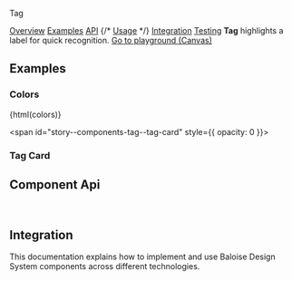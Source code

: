 
<bal-doc-banner id="story--components-tag--basic">Tag</bal-doc-banner>

<bal-doc-tabs>
  <a href="#story--components-tag--basic">Overview</a>
  <a href="#examples">Examples</a>
  <a href="#component-api">API</a>
  {/* <a href="#usage">Usage</a> */}
  <a href="#integration">Integration</a>
  <a href="#testing">Testing</a>
</bal-doc-tabs>

<bal-doc-lead>
  <b>Tag</b> highlights a label for quick recognition.
</bal-doc-lead>

<Canvas withSource="open">
  <Story id="components-tag--basic" />
</Canvas>

<bal-doc-app>
  <bal-button-group class="mb-6" position="center">
    <a class="button is-info is-outlined" href="?path=/story/components-tag--basic">
      Go to playground (Canvas)
    </a>
  </bal-button-group>
</bal-doc-app>

## Examples

### Colors

<Canvas mdxSource={colors}>
  <bal-doc-app>{html(colors)}</bal-doc-app>
</Canvas>

<span id="story--components-tag--tag-card" style={{ opacity: 0 }}></span>

### Tag Card

<Canvas withSource="open">
  <Story id="components-tag--tag-card" />
</Canvas>

## Component Api

<Description markdown={readme} />

<br />

## Integration

This documentation explains how to implement and use Baloise Design System components across different technologies.

<bal-doc-link-list>
  <a href="?path=/docs/getting-started-html5-overview--page">
    <bal-doc-link-list-item template="html5"></bal-doc-link-list-item>
  </a>
  <a href="?path=/docs/getting-started-vue-overview--page">
    <bal-doc-link-list-item template="vue"></bal-doc-link-list-item>
  </a>
  <a href="?path=/docs/getting-started-angular-overview--page">
    <bal-doc-link-list-item template="angular"></bal-doc-link-list-item>
  </a>
  <a href="?path=/docs/getting-started-react-overview--page">
    <bal-doc-link-list-item template="react"></bal-doc-link-list-item>
  </a>
</bal-doc-link-list>


<Description markdown={testing} />

<bal-doc-github link="/components/bal-tag/stories/bal-tag.docs.mdx"></bal-doc-github>
